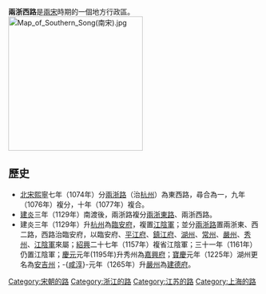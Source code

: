 {{Unreferenced|time=2020-10-21T07:40:59+00:00}}
'''兩浙西路'''是[[兩宋|兩宋]]時期的一個地方行政區。
[[File:Map_of_Southern_Song(南宋).jpg|269px]]
== 歷史 ==
*[[北宋|北宋]][[熙寧|熙寧]]七年（1074年）分[[兩浙路|兩浙路]]（治[[杭州|杭州]]）為東西路，尋合為一，九年（1076年）複分，十年（1077年）複合。
*[[建炎|建炎]]三年（1129年）南渡後，兩浙路複分[[兩浙東路|兩浙東路]]、兩浙西路。
*建炎三年（1129年）升[[杭州_(古代)|杭州]]為[[临安府_(浙江)|臨安府]]，複置[[江陰軍|江陰軍]]；並分[[兩浙路|兩浙路]]置兩浙東、西二路，西路治臨安府，以臨安府、[[平江府|平江府]]、[[鎮江府|鎮江府]]、[[湖州|湖州]]、[[常州_(江苏)|常州]]、[[嚴州|嚴州]]、[[秀州|秀州]]、[[江陰軍|江陰軍]]來屬；[[紹興_(南宋)|紹興]]二十七年（1157年）複省江陰軍；三十一年（1161年）仍置江陰軍；[[慶元_(年號)|慶元]]元年(1195年)升秀州為[[嘉興府|嘉興府]]；[[寶慶|寶慶]]元年（1225年）湖州更名為[[安吉州|安吉州]]；-{[[咸淳|咸淳]]}-元年（1265年）升[[嚴州|嚴州]]為[[建德府|建德府]]。

{{南宋行政区划|nocat}}
[[Category:宋朝的路|Category:宋朝的路]]
[[Category:浙江的路|Category:浙江的路]]
[[Category:江苏的路|Category:江苏的路]]
[[Category:上海的路|Category:上海的路]]